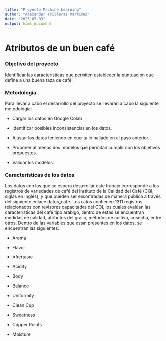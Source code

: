 ```yaml
---
title: "Proyecto Machine Learning"
author: "Alexander Trilleras Martínez"
date: "2025-07-03"
output: html_document
---
```


# Atributos de un buen café

### Objetivo del proyecto 

Identificar las características que permiten establecer la puntuación que define a una buena taza de café.

### Metodología  

Para llevar a cabo  el desarrollo del proyecto se llevarán a cabo la siguiente metodología:   

- Cargar los datos  en Google Colab  

- Identificar posibles inconsistencias en los datos.   

- Ajustar los datos teniendo en cuenta lo hallado en el paso anterior.  

- Proponer al menos dos modelos que permitan cumplir con los objetivos propuestos.  

- Validar los modelos.    

### Características de los datos  
Los datos con los que se espera desarrollar este trabajo corresponde a los registros de variedades de café del Instituto de la Calidad del Café (CQI, siglas en inglés), y que pueden ser encontradas de manera pública a través del siguiente enlace datos_cafe.
Los datos contienen 1311 registros relacionados con revisores capacitados del CQI, los cuales evalúan las características del café tipo arábigo, dentro de estas se encuentran medidas de calidad, atributos del grano, métodos de cultivo, cosecha, entre otros. Dentro de las variables que están presentes en los datos, se encuentran las siguientes: 

- Aroma   

- Flavor  

- Aftertaste  

- Acidity  

- Body  

- Balance  

- Uniformity  

- Clean Cup  

- Sweetness  

- Cupper Points  

- Moisture  






